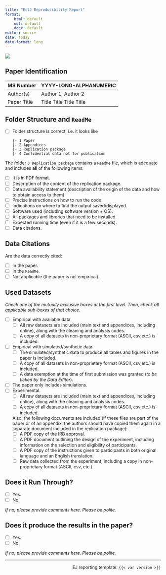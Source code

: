 ```yaml
---
title: "EctJ Reproducibility Report"
format: 
    html: default
    odt: default
    docx: default
editor: source
date: today
date-format: long
---
```


![](banner.png){fig-align="top"}



## Paper Identification

| MS Number   | YYYY-LONG-ALPHANUMERIC  |
|-------------|-------------------------|
| Author(s)   | Author 1, Author 2      |
| Paper Title | Title Title Title Title |

## Folder Structure and `ReadMe`

-   [ ] Folder structure is correct, i.e. it looks like

    ```         
    |- 1 Paper
    |- 2 Appendices
    |- 3 Replication package
    |- 4 Confidential data not for publication
    ```

The folder `3 Replication package` contains a `ReadMe` file, which is  adequate and includes **all** of the following items:

-   [ ] It is in PDF format.
-   [ ] Description of the content of the replication package.
-   [ ] Data availability statement (description of the origin of the data and how to obtain access to them)
-   [ ] Precise instructions on how to run the code
-   [ ] Indications on where to find the output saved/displayed.
-   [ ] Software used (including software version + OS).
-   [ ] All packages and libraries that need to be installed.
-   [ ] Expected running time (even if it is a few seconds).
-   [ ] Data citations.

## Data Citations

Are the data correctly cited:

-   [ ] In the paper.
-   [ ] In the `ReadMe`.
-   [ ] Not applicable (the paper is not empirical).

## Used Datasets

*Check one of the mutually exclusive boxes at the first level. Then, check all applicable sub-boxes of that choice.*

-   [ ] Empirical with available data.
    -   [ ] All raw datasets are included (main text and appendices, including online), along with the cleaning and analysis codes.
    -   [ ] A copy of all datasets in non-proprietary format (ASCII, csv,etc.) is included.
-   [ ] Empirical with simulated/synthetic data.
    -   [ ] The simulated/synthetic data to produce all tables and figures in the paper is included.
    -   [ ] A copy of all datasets in non-proprietary format (ASCII, csv,etc.) is included.
    -   [ ] A data exemption at the time of first submission was granted (*to be ticked by the Data Editor*).
-   [ ] The paper only includes simulations.
-   [ ] Experimental.
    -   [ ] All raw datasets are included (main text and appendices, including online), along with the cleaning and analysis codes.
    -   [ ] A copy of all datasets in non-proprietary format (ASCII, csv,etc.) is included.

    Also, the following documents are included (if these files are part of the paper or of an appendix, the authors should have copied them again in a separate document included in the replication package): 
    - \[ \] A PDF copy of the IRB approval. 
    - \[ \] A PDF document outlining the design of the experiment, including information on the selection and eligibility of participants. 
    - \[ \] A PDF copy of the instructions given to participants in both original language and an English translation. 
    - \[ \] Raw data collected from the experiment, including a copy in non-proprietary format (ASCII, csv, etc.).


## Does it Run Through?

-   [ ] Yes.
-   [ ] No.

*If no, please provide comments here. Please be polite.*

## Does it produce the results in the paper?

-   [ ] Yes.
-   [ ] No.

*If no, please provide comments here. Please be polite.*



-------

<!-- don't edit below this line please -->

<div style="text-align: right"> EJ reporting template: `{{< var version >}}`
 </div>
